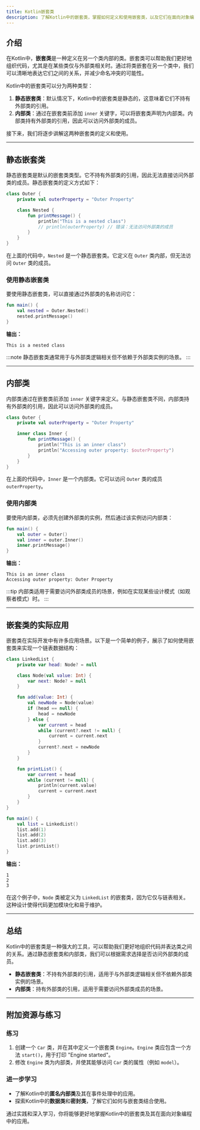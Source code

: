 ```yaml
---
title: Kotlin嵌套类
description: 了解Kotlin中的嵌套类，掌握如何定义和使用嵌套类，以及它们在面向对象编程中的实际应用。
---
```


## 介绍

在Kotlin中，**嵌套类**是一种定义在另一个类内部的类。嵌套类可以帮助我们更好地组织代码，尤其是在某些类仅与外部类相关时。通过将类嵌套在另一个类中，我们可以清晰地表达它们之间的关系，并减少命名冲突的可能性。

Kotlin中的嵌套类可以分为两种类型：
1. **静态嵌套类**：默认情况下，Kotlin中的嵌套类是静态的，这意味着它们不持有外部类的引用。
2. **内部类**：通过在嵌套类前添加 `inner` 关键字，可以将嵌套类声明为内部类。内部类持有外部类的引用，因此可以访问外部类的成员。

接下来，我们将逐步讲解这两种嵌套类的定义和使用。

---

## 静态嵌套类

静态嵌套类是默认的嵌套类类型。它不持有外部类的引用，因此无法直接访问外部类的成员。静态嵌套类的定义方式如下：

```kotlin
class Outer {
    private val outerProperty = "Outer Property"

    class Nested {
        fun printMessage() {
            println("This is a nested class")
            // println(outerProperty) // 错误：无法访问外部类的成员
        }
    }
}
```

在上面的代码中，`Nested` 是一个静态嵌套类。它定义在 `Outer` 类内部，但无法访问 `Outer` 类的成员。

### 使用静态嵌套类

要使用静态嵌套类，可以直接通过外部类的名称访问它：

```kotlin
fun main() {
    val nested = Outer.Nested()
    nested.printMessage()
}
```

**输出：**
```
This is a nested class
```

:::note
静态嵌套类通常用于与外部类逻辑相关但不依赖于外部类实例的场景。
:::

---

## 内部类

内部类通过在嵌套类前添加 `inner` 关键字来定义。与静态嵌套类不同，内部类持有外部类的引用，因此可以访问外部类的成员。

```kotlin
class Outer {
    private val outerProperty = "Outer Property"

    inner class Inner {
        fun printMessage() {
            println("This is an inner class")
            println("Accessing outer property: $outerProperty")
        }
    }
}
```

在上面的代码中，`Inner` 是一个内部类。它可以访问 `Outer` 类的成员 `outerProperty`。

### 使用内部类

要使用内部类，必须先创建外部类的实例，然后通过该实例访问内部类：

```kotlin
fun main() {
    val outer = Outer()
    val inner = outer.Inner()
    inner.printMessage()
}
```

**输出：**
```
This is an inner class
Accessing outer property: Outer Property
```

:::tip
内部类适用于需要访问外部类成员的场景，例如在实现某些设计模式（如观察者模式）时。
:::

---

## 嵌套类的实际应用

嵌套类在实际开发中有许多应用场景。以下是一个简单的例子，展示了如何使用嵌套类来实现一个链表数据结构：

```kotlin
class LinkedList {
    private var head: Node? = null

    class Node(val value: Int) {
        var next: Node? = null
    }

    fun add(value: Int) {
        val newNode = Node(value)
        if (head == null) {
            head = newNode
        } else {
            var current = head
            while (current?.next != null) {
                current = current.next
            }
            current?.next = newNode
        }
    }

    fun printList() {
        var current = head
        while (current != null) {
            println(current.value)
            current = current.next
        }
    }
}

fun main() {
    val list = LinkedList()
    list.add(1)
    list.add(2)
    list.add(3)
    list.printList()
}
```

**输出：**
```
1
2
3
```

在这个例子中，`Node` 类被定义为 `LinkedList` 的嵌套类，因为它仅与链表相关。这种设计使得代码更加模块化和易于维护。

---

## 总结

Kotlin中的嵌套类是一种强大的工具，可以帮助我们更好地组织代码并表达类之间的关系。通过静态嵌套类和内部类，我们可以根据需求选择是否访问外部类的成员。

- **静态嵌套类**：不持有外部类的引用，适用于与外部类逻辑相关但不依赖外部类实例的场景。
- **内部类**：持有外部类的引用，适用于需要访问外部类成员的场景。

---

## 附加资源与练习

### 练习
1. 创建一个 `Car` 类，并在其中定义一个嵌套类 `Engine`。`Engine` 类应包含一个方法 `start()`，用于打印 "Engine started"。
2. 修改 `Engine` 类为内部类，并使其能够访问 `Car` 类的属性（例如 `model`）。

### 进一步学习
- 了解Kotlin中的**匿名内部类**及其在事件处理中的应用。
- 探索Kotlin中的**数据类**和**密封类**，了解它们如何与嵌套类结合使用。

通过实践和深入学习，你将能够更好地掌握Kotlin中的嵌套类及其在面向对象编程中的应用。